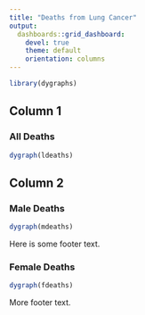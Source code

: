 ```yaml
---
title: "Deaths from Lung Cancer"
output: 
  dashboards::grid_dashboard: 
    devel: true
    theme: default
    orientation: columns
---
```


```r
library(dygraphs)
```

## Column 1 {data-col=7}

### All Deaths 

```r
dygraph(ldeaths)
```

## Column 2


### Male Deaths

```r
dygraph(mdeaths)
```

Here is some footer text.

### Female Deaths

```r
dygraph(fdeaths)
```

More footer text.
